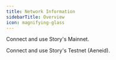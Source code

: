 ```yaml
---
title: Network Information
sidebarTitle: Overview
icon: magnifying-glass
---
```


<CardGroup cols={2}>
<Card 
  title="Mainnet" 
  href="/network/connect/mainnet" 
  icon="house"> 
  Connect and use Story's Mainnet.
</Card>

<Card
  title="Testnet (Aeneid)"
  href="/network/connect/aeneid"
  icon="wrench">
  Connect and use Story's Testnet (Aeneid).
</Card>
</CardGroup>
